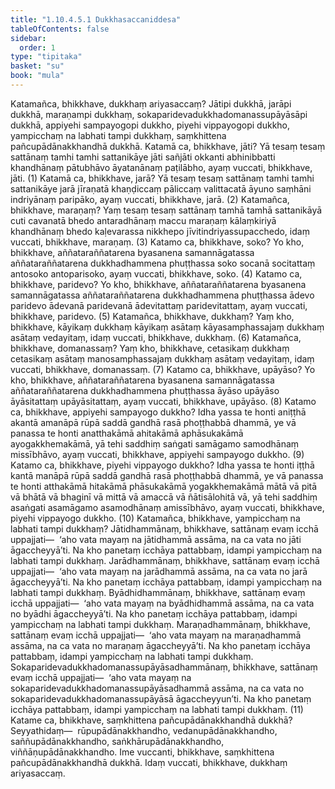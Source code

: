 ```yaml
---
title: "1.10.4.5.1 Dukkhasaccaniddesa"
tableOfContents: false
sidebar:
  order: 1
type: "tipitaka"
basket: "su"
book: "mula"
---
```



<DynamicBreadcrumb />

<Division number="120" book="mula">

<Paragraph number="395" book="mula">
Katamañca, bhikkhave, dukkhaṃ ariyasaccaṃ? Jātipi dukkhā, jarāpi dukkhā, maraṇampi dukkhaṃ, sokaparidevadukkhadomanassupāyāsāpi dukkhā, appiyehi sampayogopi dukkho, piyehi vippayogopi dukkho, yampicchaṃ na labhati tampi dukkhaṃ, saṃkhittena pañcupādānakkhandhā dukkhā.
</Paragraph>

</Division>
<Division number="121" book="mula">

<Paragraph number="396" book="mula">
Katamā ca, bhikkhave, jāti? Yā tesaṃ tesaṃ sattānaṃ tamhi tamhi sattanikāye jāti sañjāti okkanti abhinibbatti khandhānaṃ pātubhāvo āyatanānaṃ paṭilābho, ayaṃ vuccati, bhikkhave, jāti. (1)
</Paragraph>

</Division>
<Division number="122" book="mula">

<Paragraph number="397" book="mula">
Katamā ca, bhikkhave, jarā? Yā tesaṃ tesaṃ sattānaṃ tamhi tamhi sattanikāye jarā jīraṇatā khaṇḍiccaṃ pāliccaṃ valittacatā āyuno saṃhāni indriyānaṃ paripāko, ayaṃ vuccati, bhikkhave, jarā. (2)
</Paragraph>

</Division>
<Division number="123" book="mula">

<Paragraph number="398" book="mula">
Katamañca, bhikkhave, maraṇaṃ? Yaṃ tesaṃ tesaṃ sattānaṃ tamhā tamhā sattanikāyā cuti cavanatā bhedo antaradhānaṃ maccu maraṇaṃ kālaṃkiriyā khandhānaṃ bhedo kaḷevarassa nikkhepo jīvitindriyassupacchedo, idaṃ vuccati, bhikkhave, maraṇaṃ. (3)
</Paragraph>

</Division>
<Division number="124" book="mula">

<Paragraph number="399" book="mula">
Katamo ca, bhikkhave, soko? Yo kho, bhikkhave, aññataraññatarena byasanena samannāgatassa aññataraññatarena dukkhadhammena phuṭṭhassa soko socanā socitattaṃ antosoko antoparisoko, ayaṃ vuccati, bhikkhave, soko. (4)
</Paragraph>

</Division>
<Division number="125" book="mula">

<Paragraph number="400" book="mula">
Katamo ca, bhikkhave, paridevo? Yo kho, bhikkhave, aññataraññatarena byasanena samannāgatassa aññataraññatarena dukkhadhammena phuṭṭhassa ādevo paridevo ādevanā paridevanā ādevitattaṃ paridevitattaṃ, ayaṃ vuccati, bhikkhave, paridevo. (5)
</Paragraph>

</Division>
<Division number="126" book="mula">

<Paragraph number="401" book="mula">
Katamañca, bhikkhave, dukkhaṃ? Yaṃ kho, bhikkhave, kāyikaṃ dukkhaṃ kāyikaṃ asātaṃ kāyasamphassajaṃ dukkhaṃ asātaṃ vedayitaṃ, idaṃ vuccati, bhikkhave, dukkhaṃ. (6)
</Paragraph>

</Division>
<Division number="127" book="mula">

<Paragraph number="402" book="mula">
Katamañca, bhikkhave, domanassaṃ? Yaṃ kho, bhikkhave, cetasikaṃ dukkhaṃ cetasikaṃ asātaṃ manosamphassajaṃ dukkhaṃ asātaṃ vedayitaṃ, idaṃ vuccati, bhikkhave, domanassaṃ. (7)
</Paragraph>

</Division>
<Division number="128" book="mula">

<Paragraph number="403" book="mula">
Katamo ca, bhikkhave, upāyāso? Yo kho, bhikkhave, aññataraññatarena byasanena samannāgatassa aññataraññatarena dukkhadhammena phuṭṭhassa āyāso upāyāso āyāsitattaṃ upāyāsitattaṃ, ayaṃ vuccati, bhikkhave, upāyāso. (8)
</Paragraph>

</Division>
<Division number="129" book="mula">

<Paragraph number="404" book="mula">
Katamo ca, bhikkhave, appiyehi sampayogo dukkho? Idha yassa te honti aniṭṭhā akantā amanāpā rūpā saddā gandhā rasā phoṭṭhabbā dhammā, ye vā panassa te honti anatthakāmā ahitakāmā aphāsukakāmā ayogakkhemakāmā, yā tehi saddhiṃ saṅgati samāgamo samodhānaṃ missībhāvo, ayaṃ vuccati, bhikkhave, appiyehi sampayogo dukkho. (9)
</Paragraph>

</Division>
<Division number="130" book="mula">

<Paragraph number="405" book="mula">
Katamo ca, bhikkhave, piyehi vippayogo dukkho? Idha yassa te honti iṭṭhā kantā manāpā rūpā saddā gandhā rasā phoṭṭhabbā dhammā, ye vā panassa te honti atthakāmā hitakāmā phāsukakāmā yogakkhemakāmā mātā vā pitā vā bhātā vā bhaginī vā mittā vā amaccā vā ñātisālohitā vā, yā tehi saddhiṃ asaṅgati asamāgamo asamodhānaṃ amissībhāvo, ayaṃ vuccati, bhikkhave, piyehi vippayogo dukkho. (10)
</Paragraph>

</Division>
<Division number="131" book="mula">

<Paragraph number="406" book="mula">
Katamañca, bhikkhave, yampicchaṃ na labhati tampi dukkhaṃ? Jātidhammānaṃ, bhikkhave, sattānaṃ evaṃ icchā uppajjati—  ‘aho vata mayaṃ na jātidhammā assāma, na ca vata no jāti āgaccheyyā’ti. Na kho panetaṃ icchāya pattabbaṃ, idampi yampicchaṃ na labhati tampi dukkhaṃ. Jarādhammānaṃ, bhikkhave, sattānaṃ evaṃ icchā uppajjati—  ‘aho vata mayaṃ na jarādhammā assāma, na ca vata no jarā āgaccheyyā’ti. Na kho panetaṃ icchāya pattabbaṃ, idampi yampicchaṃ na labhati tampi dukkhaṃ. Byādhidhammānaṃ, bhikkhave, sattānaṃ evaṃ icchā uppajjati—  ‘aho vata mayaṃ na byādhidhammā assāma, na ca vata no byādhi āgaccheyyā’ti. Na kho panetaṃ icchāya pattabbaṃ, idampi yampicchaṃ na labhati tampi dukkhaṃ. Maraṇadhammānaṃ, bhikkhave, sattānaṃ evaṃ icchā uppajjati—  ‘aho vata mayaṃ na maraṇadhammā assāma, na ca vata no maraṇaṃ āgaccheyyā’ti. Na kho panetaṃ icchāya pattabbaṃ, idampi yampicchaṃ na labhati tampi dukkhaṃ. Sokaparidevadukkhadomanassupāyāsadhammānaṃ, bhikkhave, sattānaṃ evaṃ icchā uppajjati—  ‘aho vata mayaṃ na sokaparidevadukkhadomanassupāyāsadhammā assāma, na ca vata no sokaparidevadukkhadomanassupāyāsā āgaccheyyun’ti. Na kho panetaṃ icchāya pattabbaṃ, idampi yampicchaṃ na labhati tampi dukkhaṃ. (11)
</Paragraph>

</Division>
<Division number="132" book="mula">

<Paragraph number="407" book="mula">
Katame ca, bhikkhave, saṃkhittena pañcupādānakkhandhā dukkhā? Seyyathidaṃ—  rūpupādānakkhandho, vedanupādānakkhandho, saññupādānakkhandho, saṅkhārupādānakkhandho, viññāṇupādānakkhandho. Ime vuccanti, bhikkhave, saṃkhittena pañcupādānakkhandhā dukkhā. Idaṃ vuccati, bhikkhave, dukkhaṃ ariyasaccaṃ.
</Paragraph>
</Division>